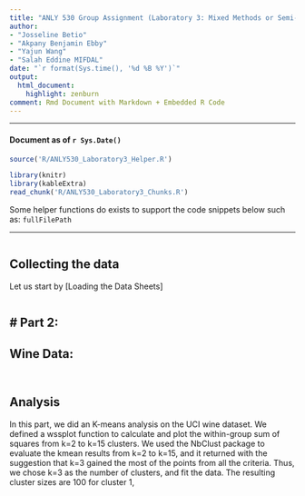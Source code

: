 ```yaml
---
title: "ANLY 530 Group Assignment (Laboratory 3: Mixed Methods or Semi-Supervised Learning)"
author:
- "Josseline Betio"
- "Akpany Benjamin Ebby"
- "Yajun Wang"
- "Salah Eddine MIFDAL"
date: "`r format(Sys.time(), '%d %B %Y')`"
output:
  html_document:
    highlight: zenburn
comment: Rmd Document with Markdown + Embedded R Code
---
```


---

#### Document as of `r Sys.Date()`

```r

source('R/ANLY530_Laboratory3_Helper.R')

```

```r

library(knitr)
library(kableExtra)
read_chunk('R/ANLY530_Laboratory3_Chunks.R')

```

Some helper functions do exists to support the code snippets below such as: ```fullFilePath```

---

```r
```

## Collecting the data

Let us start by [Loading the Data Sheets]

```r
```

# Part 2:
-------------

## Wine Data:

```r
```

```r
```

## Analysis

In this part, we did an K-means analysis on the UCI wine dataset. We defined a wssplot function to calculate and plot the within-group sum of squares from k=2 to k=15 clusters. We used the NbClust package to evaluate the kmean results from k=2 to k=15, and it returned with the suggestion that k=3 gained the most of the points from all the criteria. Thus, we chose k=3 as the number of clusters, and fit the data. The resulting cluster sizes are 100 for cluster 1, 
